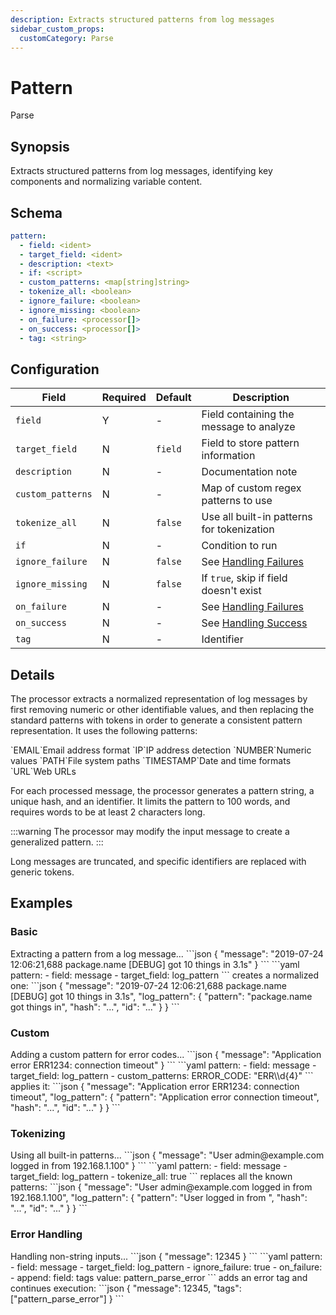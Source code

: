 ```yaml
---
description: Extracts structured patterns from log messages
sidebar_custom_props: 
  customCategory: Parse
---
```


# Pattern

<span className="theme-doc-version-badge badge badge--primary">Parse</span>

## Synopsis

Extracts structured patterns from log messages, identifying key components and normalizing variable content.

## Schema

```yaml {2}
pattern:
  - field: <ident>
  - target_field: <ident>
  - description: <text>
  - if: <script>
  - custom_patterns: <map[string]string>
  - tokenize_all: <boolean>
  - ignore_failure: <boolean>
  - ignore_missing: <boolean>
  - on_failure: <processor[]>
  - on_success: <processor[]>
  - tag: <string>
```

## Configuration

|Field|Required|Default|Description|
|---|---|---|---|
|`field`|Y|-|Field containing the message to analyze|
|`target_field`|N|`field`|Field to store pattern information|
|`description`|N|-|Documentation note|
|`custom_patterns`|N|-|Map of custom regex patterns to use|
|`tokenize_all`|N|`false`|Use all built-in patterns for tokenization|
|`if`|N|-|Condition to run|
|`ignore_failure`|N|`false`|See [Handling Failures](../handling-failures.mdx)|
|`ignore_missing`|N|`false`|If `true`, skip if field doesn't exist|
|`on_failure`|N|-|See [Handling Failures](../handling-failures.mdx)|
|`on_success`|N|-|See [Handling Success](../handling-success.mdx)|
|`tag`|N|-|Identifier|

## Details

The processor extracts a normalized representation of log messages by first removing numeric or other identifiable values, and then replacing the standard patterns with tokens in order to generate a consistent pattern representation. It uses the following patterns:

<TermTable>
  <TermCol>`EMAIL`</TermCol><DefCol>Email address format</DefCol>
  <TermCol>`IP`</TermCol><DefCol>IP address detection</DefCol>
  <TermCol>`NUMBER`</TermCol><DefCol>Numeric values</DefCol>
  <TermCol>`PATH`</TermCol><DefCol>File system paths</DefCol>
  <TermCol>`TIMESTAMP`</TermCol><DefCol>Date and time formats</DefCol>
  <TermCol>`URL`</TermCol><DefCol>Web URLs</DefCol>
</TermTable>

For each processed message, the processor generates a pattern string, a unique hash, and an identifier. It limits the pattern to 100 words, and requires words to be at least 2 characters long.

:::warning
The processor may modify the input message to create a generalized pattern.
:::

Long messages are truncated, and specific identifiers are replaced with generic tokens.

## Examples

### Basic

<ExampleGrid>
  <CommentCol>
    Extracting a pattern from a log message...
  </CommentCol>
  <CodeCol>
    ```json
    {
      "message": "2019-07-24 12:06:21,688 package.name [DEBUG] got 10 things in 3.1s"
    }
    ```
    ```yaml
    pattern:
      - field: message
      - target_field: log_pattern
    ```
  </CodeCol>
  <CommentCol>
    creates a normalized one:
  </CommentCol>
  <CodeCol>
    ```json
    {
      "message": "2019-07-24 12:06:21,688 package.name [DEBUG] got 10 things in 3.1s",
      "log_pattern": {
        "pattern": "package.name got things in",
        "hash": "...",
        "id": "..."
      }
    }
    ```
  </CodeCol>
</ExampleGrid>

### Custom

<ExampleGrid>
  <CommentCol>
    Adding a custom pattern for error codes...
  </CommentCol>
  <CodeCol>
    ```json
    {
      "message": "Application error ERR1234: connection timeout"
    }
    ```
    ```yaml
    pattern:
      - field: message
      - target_field: log_pattern
      - custom_patterns:
          ERROR_CODE: "ERR\\d{4}"
    ```
  </CodeCol>
  <CommentCol>
    applies it:
  </CommentCol>
  <CodeCol>
    ```json
    {
      "message": "Application error ERR1234: connection timeout",
      "log_pattern": {
        "pattern": "Application error <ERROR_CODE> connection timeout",
        "hash": "...",
        "id": "..."
      }
    }
    ```
  </CodeCol>
</ExampleGrid>

### Tokenizing

<ExampleGrid>
  <CommentCol>
    Using all built-in patterns...
  </CommentCol>
  <CodeCol>
    ```json
    {
      "message": "User admin@example.com logged in from 192.168.1.100"
    }
    ```
    ```yaml
    pattern:
      - field: message
      - target_field: log_pattern
      - tokenize_all: true
    ```
  </CodeCol>
  <CommentCol>
    replaces all the known patterns:
  </CommentCol>
  <CodeCol>
    ```json
    {
      "message": "User admin@example.com logged in from 192.168.1.100",
      "log_pattern": {
        "pattern": "User <EMAIL> logged in from <IP>",
        "hash": "...",
        "id": "..."
      }
    }
    ```
  </CodeCol>
</ExampleGrid>

### Error Handling

<ExampleGrid>
  <CommentCol>
    Handling non-string inputs...
  </CommentCol>
  <CodeCol>
    ```json
    {
      "message": 12345
    }
    ```
    ```yaml
    pattern:
      - field: message
      - target_field: log_pattern
      - ignore_failure: true
      - on_failure:
          - append:
              field: tags
              value: pattern_parse_error
    ```
  </CodeCol>
  <CommentCol>
    adds an error tag and continues execution:
  </CommentCol>
  <CodeCol>
    ```json
    {
      "message": 12345,
      "tags": ["pattern_parse_error"]
    }
    ```
  </CodeCol>
</ExampleGrid>
